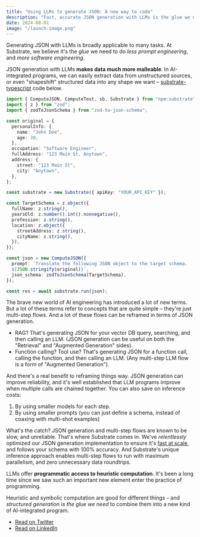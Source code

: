 ```yaml
---
title: "Using LLMs to generate JSON: A new way to code"
description: "Fast, accurate JSON generation with LLMs is the glue we need to do less prompt engineering, and more software engineering."
date: 2024-08-01
image: "/launch-image.png"
---
```


Generating JSON with LLMs is broadly applicable to many tasks.
At Substrate, we believe it's the _glue_ we need to do _less prompt engineering_, and _more software engineering_.

JSON generation with LLMs **makes data much more malleable**. In AI-integrated programs, we can easily extract data from unstructured sources, or even "shapeshift" structured data into any shape we want – [substrate-typescript](https://github.com/substrateLabs/substrate-typescript) code below.

```typescript TypeScript
import { ComputeJSON, ComputeText, sb, Substrate } from "npm:substrate";
import { z } from "zod";
import { zodToJsonSchema } from "zod-to-json-schema";

const original = {
  personalInfo: {
    name: "John Doe",
    age: 30,
  },
  occupation: "Software Engineer",
  fullAddress: "123 Main St, Anytown",
  address: {
    street: "123 Main St",
    city: "Anytown",
  },
};

const substrate = new Substrate({ apiKey: "YOUR_API_KEY" });

const TargetSchema = z.object({
  fullName: z.string(),
  yearsOld: z.number().int().nonnegative(),
  profession: z.string(),
  location: z.object({
    streetAddress: z.string(),
    cityName: z.string(),
  }),
});

const json = new ComputeJSON({
  prompt: `Translate the following JSON object to the target schema.
  ${JSON.stringify(original)}`,
  json_schema: zodToJsonSchema(TargetSchema),
});

const res = await substrate.run(json);
```

The brave new world of AI engineering has introduced a lot of new terms. But a lot of these terms refer to concepts that are quite simple – they're just multi-step flows. And a lot of these flows can be reframed in terms of JSON generation.

- RAG? That's generating JSON for your vector DB query, searching, and then calling an LLM. (JSON generation can be useful on both the "Retrieval" and "Augmented Generation" sides).
- Function calling? Tool use? That's generating JSON for a function call, calling the function, and then calling an LLM. (Any multi-step LLM flow is a form of "Augmented Generation").

And there's a real benefit to reframing things way. JSON generation can improve reliability, and it's well established that LLM programs improve when multiple calls are chained together. You can also save on inference costs:

1. By using smaller models for each step.
2. By using smaller prompts (you can just define a schema, instead of coaxing with multi-shot examples)

What's the catch? JSON generation and multi-step flows are known to be slow, and unreliable. That's where Substrate comes in. We've _relentlessly_ optimized our JSON generation implementation to ensure it's [fast at scale](/substack), and follows your schema with 100% accuracy. And Substrate's unique inference approach enables multi-step flows to run with maximum parallelism, and zero unnecessary data roundtrips.

LLMs offer **programmatic access to heuristic computation**. It's been a long time since we saw such an important new element enter the practice of programming.

Heuristic and symbolic computation are good for different things – and _structured generation is the glue we need_ to combine them into a new kind of AI-integrated program.

- [Read on Twitter](https://x.com/vprtwn/status/1819054589368303763)
- [Read on LinkedIn](https://www.linkedin.com/posts/bgdotjpg_generating-json-with-llms-is-broadly-applicable-activity-7224814200336855040-7vCP)
